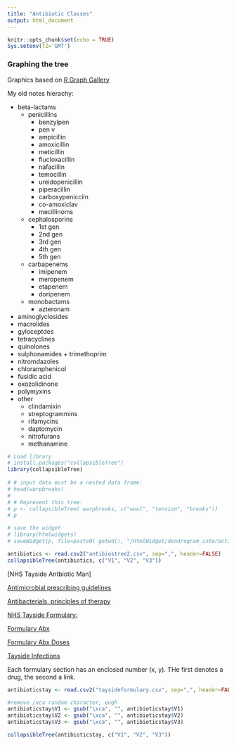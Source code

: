 ```yaml
---
title: "Antibiotic Classes"
output: html_document
---
```


```r
knitr::opts_chunk$set(echo = TRUE)
Sys.setenv(TZ='GMT')
```

### Graphing the tree

Graphics based on [R Graph Gallery](https://www.r-graph-gallery.com/dendrogram.html)

My old notes hierachy:

- beta-lactams
    - penicillins
        - benzylpen
        - pen v
        - ampicillin
        - amoxicillin
        - meticillin
        - flucloxacillin
        - nafacillin
        - temocillin
        - ureidopenicillin
        - piperacillin
        - carboxypenicciln
        - co-amoxiclav
        - mecillinoms
    - cephalosporins
        - 1st gen
        - 2nd gen
        - 3rd gen
        - 4th gen
        - 5th gen
    - carbapenems
        - imipenem
        - meropenem
        - etapenem
        - doripenem
    - monobactams
        - azteronam
- aminoglyclosides
- macrolides
- gyloceptdes
- tetracyclines
- quinolones
- sulphonamides + trimethoprim
- nitromdazoles
- chloramphenicol
- fusidic acid
- oxozolidinone
- polymyxins
- other
    - clindamixin
    - streptogrammins
    - rifamycins
    - daptomycin
    - nitrofurans
    - methanamine
    
```r
# Load library
# install.packages("collapsibleTree")
library(collapsibleTree) 
 
# # input data must be a nested data frame:
# head(warpbreaks)
#  
# # Represent this tree:
# p <- collapsibleTree( warpbreaks, c("wool", "tension", "breaks"))
# p

# save the widget
# library(htmlwidgets)
# saveWidget(p, file=paste0( getwd(), "/HtmlWidget/dendrogram_interactive.html"))

antibiotics <- read.csv2("antibiostree2.csv", sep=",", header=FALSE)
collapsibleTree(antibiotics, c("V1", "V2", "V3"))
```

[NHS Tayside Antbiotic Man]

[Antimicrobial prescribing guidelines](https://www.nice.org.uk/about/what-we-do/our-programmes/nice-guidance/antimicrobial-prescribing-guidelines)

[Antibacterials, principles of therapy](https://bnf.nice.org.uk/treatment-summary/antibacterials-principles-of-therapy.html)

[NHS Tayside Formulary:](http://www.taysideformulary.scot.nhs.uk)

[Formulary Abx](http://www.taysideformulary.scot.nhs.uk/chaptersSubDetails.asp?FormularySectionID=5&SubSectionRef=05.01&SubSectionID=A100)

[Formulary Abx Doses](https://www.nhstaysideadtc.scot.nhs.uk/Antibiotic%20site/drugdosages.htm)

[Tayside Infections](http://www.taysideformulary.scot.nhs.uk/chaptersSub.asp?FormularySectionID=5)

Each formulary section has an enclosed number (x, y). THe first denotes a drug, the second a link.

```r
antibioticstay <- read.csv2("taysideformulary.csv", sep=",", header=FALSE)

#remove /xca random character, eugh
antibioticstay$V1 <- gsub("\xca", "", antibioticstay$V1)
antibioticstay$V2 <- gsub("\xca", "", antibioticstay$V2)
antibioticstay$V3 <- gsub("\xca", "", antibioticstay$V3)

collapsibleTree(antibioticstay, c("V1", "V2", "V3"))
```
